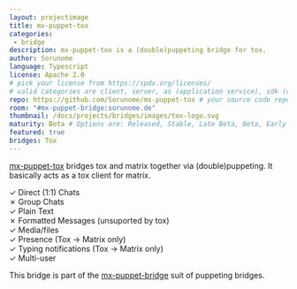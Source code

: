 ```yaml
---
layout: projectimage
title: mx-puppet-tox
categories:
 - bridge
description: mx-puppet-tox is a (double)puppeting bridge for tox.
author: Sorunome
language: Typescript
license: Apache 2.0
# pick your license from https://spdx.org/licenses/
# valid categories are client, server, as (application service), sdk (client sdk), bot, and other
repo: https://github.com/Sorunome/mx-puppet-tox # your source code repository
room: "#mx-puppet-bridge:sorunome.de"
thumbnail: /docs/projects/bridges/images/tox-logo.svg
maturity: Beta # Options are: Released, Stable, Late Beta, Beta, Early Beta, Late Alpha, Alpha, Early Alpha, or Not actively maintained
featured: true
bridges: Tox
---
```


[mx-puppet-tox](https://github.com/Sorunome/mx-puppet-tox) bridges tox and matrix together via (double)puppeting. It basically acts as a tox client for matrix.

&#10003; Direct (1:1) Chats  
&#10007; Group Chats  
&#10003; Plain Text  
&#10007; Formatted Messages (unsuported by tox)  
&#10003; Media/files  
&#10003; Presence (Tox &#8594; Matrix only)  
&#10003; Typing notifications (Tox &#8594; Matrix only)  
&#10003; Multi-user  

This bridge is part of the [mx-puppet-bridge](https://github.com/Sorunome/mx-puppet-bridge) suit of puppeting bridges.
